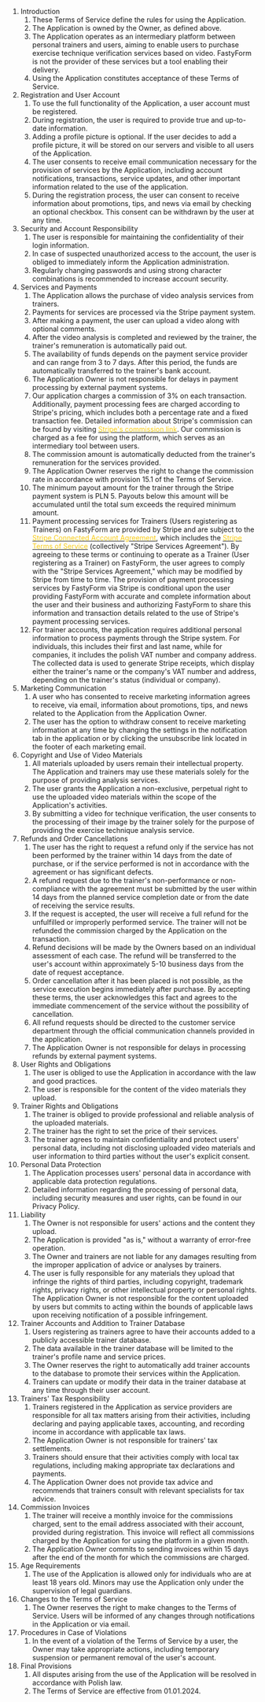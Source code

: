 1. Introduction
   1. These Terms of Service define the rules for using the Application.
   2. The Application is owned by the Owner, as defined above.
   3. The Application operates as an intermediary platform between personal trainers and users, aiming to enable users to purchase exercise technique verification services based on video. FastyForm is not the provider of these services but a tool enabling their delivery.
   4. Using the Application constitutes acceptance of these Terms of Service.
2. Registration and User Account
   1. To use the full functionality of the Application, a user account must be registered.
   2. During registration, the user is required to provide true and up-to-date information.
   3. Adding a profile picture is optional. If the user decides to add a profile picture, it will be stored on our servers and visible to all users of the Application.
   4. The user consents to receive email communication necessary for the provision of services by the Application, including account notifications, transactions, service updates, and other important information related to the use of the application.
   5. During the registration process, the user can consent to receive information about promotions, tips, and news via email by checking an optional checkbox. This consent can be withdrawn by the user at any time.
3. Security and Account Responsibility
   1. The user is responsible for maintaining the confidentiality of their login information.
   2. In case of suspected unauthorized access to the account, the user is obliged to immediately inform the Application administration.
   3. Regularly changing passwords and using strong character combinations is recommended to increase account security.
4. Services and Payments
   1. The Application allows the purchase of video analysis services from trainers.
   2. Payments for services are processed via the Stripe payment system.
   3. After making a payment, the user can upload a video along with optional comments.
   4. After the video analysis is completed and reviewed by the trainer, the trainer's remuneration is automatically paid out.
   5. The availability of funds depends on the payment service provider and can range from 3 to 7 days. After this period, the funds are automatically transferred to the trainer's bank account.
   6. The Application Owner is not responsible for delays in payment processing by external payment systems.
   7. Our application charges a commission of 3% on each transaction. Additionally, payment processing fees are charged according to Stripe's pricing, which includes both a percentage rate and a fixed transaction fee. Detailed information about Stripe's commission can be found by visiting [<font color='#facc15'>Stripe's commission link</font>](https://stripe.com/en-pl/pricing). Our commission is charged as a fee for using the platform, which serves as an intermediary tool between users.
   8. The commission amount is automatically deducted from the trainer's remuneration for the services provided.
   9. The Application Owner reserves the right to change the commission rate in accordance with provision 15.1 of the Terms of Service.
   10. The minimum payout amount for the trainer through the Stripe payment system is PLN 5. Payouts below this amount will be accumulated until the total sum exceeds the required minimum amount.
   11. Payment processing services for Trainers (Users registering as Trainers) on FastyForm are provided by Stripe and are subject to the [<font color='#facc15'>Stripe Connected Account Agreement</font>](https://stripe.com/en-pl/legal/connect-account), which includes the [<font color='#facc15'>Stripe Terms of Service</font>](https://stripe.com/en-pl/legal/ssa) (collectively "Stripe Services Agreement"). By agreeing to these terms or continuing to operate as a Trainer (User registering as a Trainer) on FastyForm, the user agrees to comply with the "Stripe Services Agreement," which may be modified by Stripe from time to time. The provision of payment processing services by FastyForm via Stripe is conditional upon the user providing FastyForm with accurate and complete information about the user and their business and authorizing FastyForm to share this information and transaction details related to the use of Stripe's payment processing services.
   12. For trainer accounts, the application requires additional personal information to process payments through the Stripe system. For individuals, this includes their first and last name, while for companies, it includes the polish VAT number and company address. The collected data is used to generate Stripe receipts, which display either the trainer's name or the company's VAT number and address, depending on the trainer's status (individual or company).
5. Marketing Communication
   1. A user who has consented to receive marketing information agrees to receive, via email, information about promotions, tips, and news related to the Application from the Application Owner.
   2. The user has the option to withdraw consent to receive marketing information at any time by changing the settings in the notification tab in the application or by clicking the unsubscribe link located in the footer of each marketing email.
6. Copyright and Use of Video Materials
   1. All materials uploaded by users remain their intellectual property. The Application and trainers may use these materials solely for the purpose of providing analysis services.
   2. The user grants the Application a non-exclusive, perpetual right to use the uploaded video materials within the scope of the Application's activities.
   3. By submitting a video for technique verification, the user consents to the processing of their image by the trainer solely for the purpose of providing the exercise technique analysis service.
7. Refunds and Order Cancellations
   1. The user has the right to request a refund only if the service has not been performed by the trainer within 14 days from the date of purchase, or if the service performed is not in accordance with the agreement or has significant defects.
   2. A refund request due to the trainer's non-performance or non-compliance with the agreement must be submitted by the user within 14 days from the planned service completion date or from the date of receiving the service results.
   3. If the request is accepted, the user will receive a full refund for the unfulfilled or improperly performed service. The trainer will not be refunded the commission charged by the Application on the transaction.
   4. Refund decisions will be made by the Owners based on an individual assessment of each case. The refund will be transferred to the user's account within approximately 5-10 business days from the date of request acceptance.
   5. Order cancellation after it has been placed is not possible, as the service execution begins immediately after purchase. By accepting these terms, the user acknowledges this fact and agrees to the immediate commencement of the service without the possibility of cancellation.
   6. All refund requests should be directed to the customer service department through the official communication channels provided in the application.
   7. The Application Owner is not responsible for delays in processing refunds by external payment systems.
8. User Rights and Obligations
   1. The user is obliged to use the Application in accordance with the law and good practices.
   2. The user is responsible for the content of the video materials they upload.
9. Trainer Rights and Obligations
   1. The trainer is obliged to provide professional and reliable analysis of the uploaded materials.
   2. The trainer has the right to set the price of their services.
   3. The trainer agrees to maintain confidentiality and protect users' personal data, including not disclosing uploaded video materials and user information to third parties without the user's explicit consent.
10. Personal Data Protection
    1. The Application processes users' personal data in accordance with applicable data protection regulations.
    2. Detailed information regarding the processing of personal data, including security measures and user rights, can be found in our Privacy Policy.
11. Liability
    1. The Owner is not responsible for users' actions and the content they upload.
    2. The Application is provided "as is," without a warranty of error-free operation.
    3. The Owner and trainers are not liable for any damages resulting from the improper application of advice or analyses by trainers.
    4. The user is fully responsible for any materials they upload that infringe the rights of third parties, including copyright, trademark rights, privacy rights, or other intellectual property or personal rights. The Application Owner is not responsible for the content uploaded by users but commits to acting within the bounds of applicable laws upon receiving notification of a possible infringement.
12. Trainer Accounts and Addition to Trainer Database
    1. Users registering as trainers agree to have their accounts added to a publicly accessible trainer database.
    2. The data available in the trainer database will be limited to the trainer's profile name and service prices.
    3. The Owner reserves the right to automatically add trainer accounts to the database to promote their services within the Application.
    4. Trainers can update or modify their data in the trainer database at any time through their user account.
13. Trainers' Tax Responsibility
    1. Trainers registered in the Application as service providers are responsible for all tax matters arising from their activities, including declaring and paying applicable taxes, accounting, and recording income in accordance with applicable tax laws.
    2. The Application Owner is not responsible for trainers' tax settlements.
    3. Trainers should ensure that their activities comply with local tax regulations, including making appropriate tax declarations and payments.
    4. The Application Owner does not provide tax advice and recommends that trainers consult with relevant specialists for tax advice.
14. Commission Invoices
    1. The trainer will receive a monthly invoice for the commissions charged, sent to the email address associated with their account, provided during registration. This invoice will reflect all commissions charged by the Application for using the platform in a given month.
    2. The Application Owner commits to sending invoices within 15 days after the end of the month for which the commissions are charged.
15. Age Requirements
    1. The use of the Application is allowed only for individuals who are at least 18 years old. Minors may use the Application only under the supervision of legal guardians.
16. Changes to the Terms of Service
    1. The Owner reserves the right to make changes to the Terms of Service. Users will be informed of any changes through notifications in the Application or via email.
17. Procedures in Case of Violations
    1. In the event of a violation of the Terms of Service by a user, the Owner may take appropriate actions, including temporary suspension or permanent removal of the user's account.
18. Final Provisions
    1. All disputes arising from the use of the Application will be resolved in accordance with Polish law.
    2. The Terms of Service are effective from 01.01.2024.
